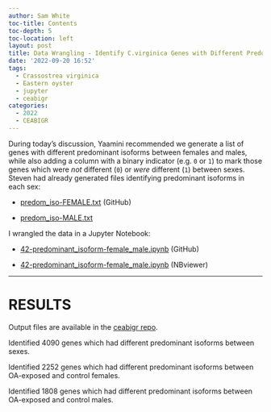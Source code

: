 ```yaml
---
author: Sam White
toc-title: Contents
toc-depth: 5
toc-location: left
layout: post
title: Data Wrangling - Identify C.virginica Genes with Different Predominant Isoforms for CEABIGR
date: '2022-09-20 16:52'
tags: 
  - Crassostrea virginica
  - Eastern oyster
  - jupyter
  - ceabigr
categories: 
  - 2022
  - CEABIGR
---
```

During today's discussion, Yaamini recommended we generate a list of genes with different predominant isoforms between females and males, while also adding a column with a binary indicator (e.g. `0` or `1`) to mark those genes which were _not_ different (`0`) or _were_ different (`1`) between sexes. Steven had already generated files identifying predominant isoforms in each sex:

- [predom_iso-FEMALE.txt](https://github.com/sr320/ceabigr/blob/main/output/42-predominant-isoform/predom_iso-FEMALE.txt) (GitHub)

- [predom_iso-MALE.txt](https://github.com/sr320/ceabigr/blob/main/output/42-predominant-isoform/predom_iso-MALE.txt)


I wrangled the data in a Jupyter Notebook:

- [42-predominant_isoform-female_male.ipynb](https://github.com/sr320/ceabigr/blob/main/code/42-predominant_isoform-female_male.ipynb) (GitHub)

- [42-predominant_isoform-female_male.ipynb](https://nbviewer.org/github/sr320/ceabigr/blob/main/code/42-predominant_isoform-female_male.ipynb) (NBviewer)

---

# RESULTS

Output files are available in the [ceabigr repo](https://github.com/sr320/ceabigr/tree/main/output/42-predominant-isoform).

Identified 4090 genes which had different predominant isoforms between sexes.

Identified 2252 genes which had different predominant isoforms between OA-exposed and control females.

Identified 1808 genes which had different predominant isoforms between OA-exposed and control males.
